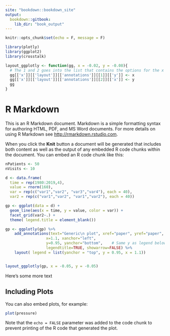 ```yaml
---
site: "bookdown::bookdown_site"
output:
  bookdown::gitbook:
    lib_dir: "book_output"
---
```


```r
knitr::opts_chunk$set(echo = F, message = F)

library(plotly)
library(ggplot2)
library(crosstalk)

layout_ggplotly <- function(gg, x = -0.02, y = -0.08){
  # The 1 and 2 goes into the list that contains the options for the x and y axis labels respectively
  gg[['x']][['layout']][['annotations']][[1]][['y']] <- x
  gg[['x']][['layout']][['annotations']][[2]][['x']] <- y
  gg
}
```

# R Markdown

This is an R Markdown document. Markdown is a simple formatting syntax for authoring HTML, PDF, and MS Word documents. For more details on using R Markdown see <http://rmarkdown.rstudio.com>.

When you click the **Knit** button a document will be generated that includes both content as well as the output of any embedded R code chunks within the document. You can embed an R code chunk like this:

```r

nPatients <- 50
nVisits <- 10

d <- data.frame(
  time = rep(1980:2019,4),
  value = rnorm(160),
  var = rep(c("var1","var2", "var3","var4"), each = 40),
  var2 = rep(c("var1","var2", "var1","var2"), each = 40))

gp <- ggplot(data = d) +
  geom_line(aes(x = time, y = value, color = var)) +
  facet_grid(var2~.) +
  theme( legend.title = element_blank())

gp <- ggplotly(gp) %>%
    add_annotations(text="Generic\n plot", xref="paper", yref="paper",
                  x=1.1, xanchor="left",
                  y=0.95, yanchor="bottom",    # Same y as legend below
                  legendtitle=TRUE, showarrow=FALSE) %>% 
  	layout( legend = list(yanchor = "top", y = 0.95, x = 1.1))


layout_ggplotly(gp, x = -0.05, y = -0.05)
```

Here's some more text

## Including Plots

You can also embed plots, for example:

```r
plot(pressure)
```

Note that the `echo = FALSE` parameter was added to the code chunk to prevent printing of the R code that generated the plot.
